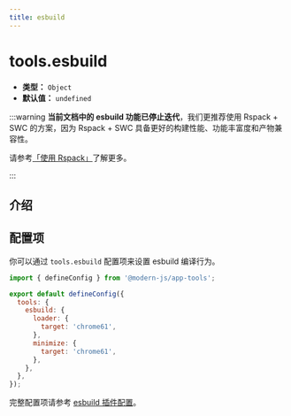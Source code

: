 ```yaml
---
title: esbuild
---
```


# tools.esbuild

- **类型：** `Object`
- **默认值：** `undefined`

:::warning
**当前文档中的 esbuild 功能已停止迭代**，我们更推荐使用 Rspack + SWC 的方案，因为 Rspack + SWC 具备更好的构建性能、功能丰富度和产物兼容性。

请参考[「使用 Rspack」](/guides/advanced-features/rspack-start.html)了解更多。

:::

## 介绍


<Esbuild />

## 配置项

你可以通过 `tools.esbuild` 配置项来设置 esbuild 编译行为。

```js title="modern.config.ts"
import { defineConfig } from '@modern-js/app-tools';

export default defineConfig({
  tools: {
    esbuild: {
      loader: {
        target: 'chrome61',
      },
      minimize: {
        target: 'chrome61',
      },
    },
  },
});
```

完整配置项请参考 [esbuild 插件配置](/plugin/rsbuild-plugins/plugin-esbuild#配置)。
